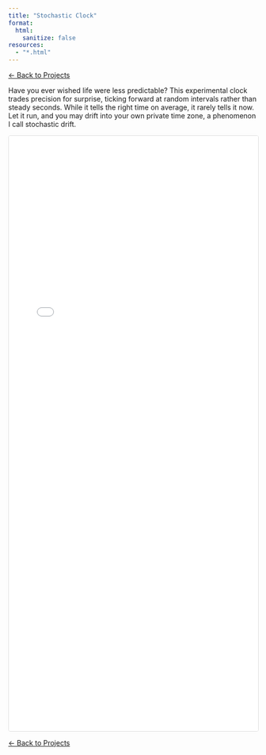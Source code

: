 ```yaml
---
title: "Stochastic Clock"
format:
  html:
    sanitize: false
resources:
  - "*.html"
---
```


[← Back to Projects](../projects.qmd){.button}

Have you ever wished life were less predictable? This experimental clock trades precision for surprise, ticking forward at random intervals rather than steady seconds. While it tells the right time on average, it rarely tells it now. Let it run, and you may drift into your own private time zone, a phenomenon I call stochastic drift.

```{=html}
<iframe
  src="stochastic_clock_original.html"
  width="100%"
  height="1200"
  frameborder="0"
  style="border:1px solid #ddd; border-radius:4px;"
  loading="lazy"
></iframe>
```

[← Back to Projects](../projects.qmd){.button}
